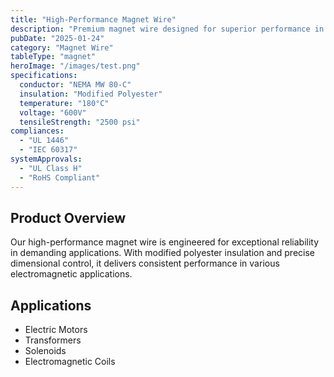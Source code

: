 ```yaml
---
title: "High-Performance Magnet Wire"
description: "Premium magnet wire designed for superior performance in transformers, motors, and electromagnetic components."
pubDate: "2025-01-24"
category: "Magnet Wire"
tableType: "magnet"
heroImage: "/images/test.png"
specifications:
  conductor: "NEMA MW 80-C"
  insulation: "Modified Polyester"
  temperature: "180°C"
  voltage: "600V"
  tensileStrength: "2500 psi"
compliances:
  - "UL 1446"
  - "IEC 60317"
systemApprovals:
  - "UL Class H"
  - "RoHS Compliant"
---
```


## Product Overview

Our high-performance magnet wire is engineered for exceptional reliability in demanding applications. With modified polyester insulation and precise dimensional control, it delivers consistent performance in various electromagnetic applications.

## Applications

- Electric Motors
- Transformers
- Solenoids
- Electromagnetic Coils
